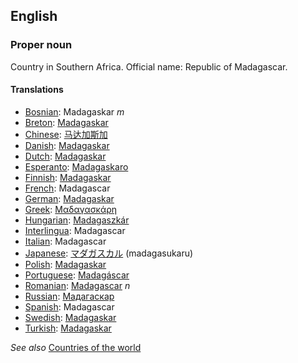 ==English==

===Proper noun===

Country in Southern Africa. Official name: Republic of Madagascar.

====Translations====
*[[Bosnian]]: Madagaskar ''m''
*[[Breton]]: [[Madagaskar]]
*[[Chinese]]: [[马达加斯加]]
*[[Danish]]: [[Madagaskar]]
*[[Dutch]]: [[Madagaskar]]
*[[Esperanto]]: [[Madagaskaro]]
*[[Finnish]]: [[Madagaskar]]
*[[French]]: Madagascar
*[[German]]: [[Madagaskar]]
*[[Greek]]: [[Μαδαγασκάρη]]
*[[Hungarian]]: [[Madagaszkár]]
*[[Interlingua]]: Madagascar
*[[Italian]]: Madagascar
*[[Japanese]]: [[マダガスカル]] (madagasukaru)
*[[Polish]]: [[Madagaskar]]
*[[Portuguese]]: [[Madagáscar]]
*[[Romanian]]: [[Madagascar]] ''n''
*[[Russian]]: [[Мадагаскар]]
*[[Spanish]]: Madagascar
*[[Swedish]]: [[Madagaskar]]
*[[Turkish]]: [[Madagaskar]]

''See also'' [[Countries of the world]]